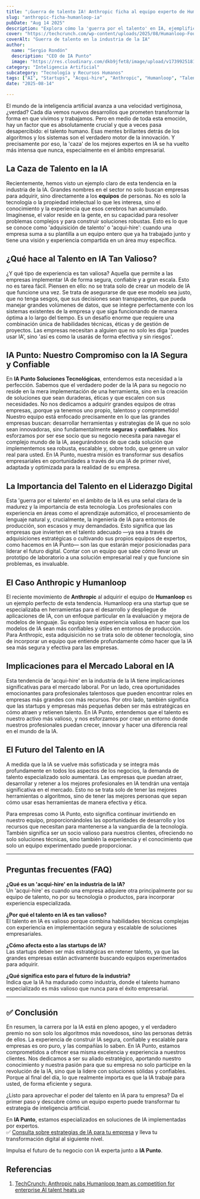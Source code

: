 ```yaml
---
title: "¡Guerra de talento IA! Anthropic ficha al equipo experto de Humanloop."
slug: "anthropic-ficha-humanloop-ia"
pubDate: "Aug 14 2025"
description: "Explora cómo la 'guerra por el talento' en IA, ejemplificada por la adquisición del equipo de Humanloop por Anthropic, destaca la necesidad crítica de expertos en IA segura y escalable para las empresas."
cover: "https://techcrunch.com/wp-content/uploads/2025/08/Humanloop-Founders.jpg"
coverAlt: "Guerra de talento en la industria de la IA"
author:
  name: "Sergio Rondón"
  description: "CEO de IA Punto"
  image: "https://res.cloudinary.com/dkb9jfet8/image/upload/v1739925181/sergio_gdcaeh.png"
category: "Inteligencia Artificial"
subcategory: "Tecnología y Recursos Humanos"
tags: ["AI", "Startups", "Acqui-hire", "Anthropic", "Humanloop", "Talento IA"]
date: "2025-08-14"

---
```


El mundo de la inteligencia artificial avanza a una velocidad vertiginosa, ¿verdad? Cada día vemos nuevos desarrollos que prometen transformar la forma en que vivimos y trabajamos. Pero en medio de toda esta emoción, hay un factor que es absolutamente crucial y que a veces pasa desapercibido: el talento humano. Esas mentes brillantes detrás de los algoritmos y los sistemas son el verdadero motor de la innovación. Y precisamente por eso, la 'caza' de los mejores expertos en IA se ha vuelto más intensa que nunca, especialmente en el ámbito empresarial.

<h2 id="la-caza-de-talento-en-la-ia">La Caza de Talento en la IA</h2>

Recientemente, hemos visto un ejemplo claro de esta tendencia en la industria de la IA. Grandes nombres en el sector no solo buscan empresas para adquirir, sino directamente a los **equipos** de personas. No es solo la tecnología o la propiedad intelectual lo que les interesa, sino el conocimiento y la experiencia que esos cerebros han acumulado. Imagínense, el valor reside en la gente, en su capacidad para resolver problemas complejos y para construir soluciones robustas. Esto es lo que se conoce como 'adquisición de talento' o 'acqui-hire': cuando una empresa suma a su plantilla a un equipo entero que ya ha trabajado junto y tiene una visión y experiencia compartida en un área muy específica.

<h2 id="que-hace-al-talento-en-ia-tan-valioso">¿Qué hace al Talento en IA Tan Valioso?</h2>

¿Y qué tipo de experiencia es tan valiosa? Aquella que permite a las empresas implementar IA de forma segura, confiable y a gran escala. Esto no es tarea fácil. Piensen en ello: no se trata solo de crear un modelo de IA que funcione una vez. Se trata de asegurarse de que ese modelo sea justo, que no tenga sesgos, que sus decisiones sean transparentes, que pueda manejar grandes volúmenes de datos, que se integre perfectamente con los sistemas existentes de la empresa y que siga funcionando de manera óptima a lo largo del tiempo. Es un desafío enorme que requiere una combinación única de habilidades técnicas, éticas y de gestión de proyectos. Las empresas necesitan a alguien que no solo les diga 'puedes usar IA', sino 'así es como la usarás de forma efectiva y sin riesgos'.

<h2 id="ia-punto-nuestro-compromiso-con-la-ia-segura-y-confiable">IA Punto: Nuestro Compromiso con la IA Segura y Confiable</h2>

En **IA Punto Soluciones Tecnológicas**, entendemos esta necesidad a la perfección. Sabemos que el verdadero poder de la IA para su negocio no reside en la mera implementación de una herramienta, sino en la creación de soluciones que sean duraderas, éticas y que escalen con sus necesidades. No nos dedicamos a adquirir grandes equipos de otras empresas, ¡porque ya tenemos uno propio, talentoso y comprometido! Nuestro equipo está enfocado precisamente en lo que las grandes empresas buscan: desarrollar herramientas y estrategias de IA que no solo sean innovadoras, sino fundamentalmente **seguras** y **confiables**. Nos esforzamos por ser ese socio que su negocio necesita para navegar el complejo mundo de la IA, asegurándonos de que cada solución que implementemos sea robusta, escalable y, sobre todo, que genere un valor real para usted. En IA Punto, nuestra misión es transformar sus desafíos empresariales en oportunidades a través de una IA de primer nivel, adaptada y optimizada para la realidad de su empresa.

<h2 id="la-importancia-del-talento-en-el-liderazgo-digital">La Importancia del Talento en el Liderazgo Digital</h2>

Esta 'guerra por el talento' en el ámbito de la IA es una señal clara de la madurez y la importancia de esta tecnología. Los profesionales con experiencia en áreas como el aprendizaje automático, el procesamiento de lenguaje natural y, crucialmente, la ingeniería de IA para entornos de producción, son escasos y muy demandados. Esto significa que las empresas que invierten en el talento adecuado —ya sea a través de adquisiciones estratégicas o cultivando sus propios equipos de expertos, como hacemos en IA Punto— son las que estarán mejor posicionadas para liderar el futuro digital. Contar con un equipo que sabe cómo llevar un prototipo de laboratorio a una solución empresarial real y que funcione sin problemas, es invaluable.

<h2 id="el-caso-anthropic-y-humanloop">El Caso Anthropic y Humanloop</h2>

El reciente movimiento de **Anthropic** al adquirir el equipo de **Humanloop** es un ejemplo perfecto de esta tendencia. Humanloop era una startup que se especializaba en herramientas para el desarrollo y despliegue de aplicaciones de IA, con un enfoque particular en la evaluación y mejora de modelos de lenguaje. Su equipo tenía experiencia valiosa en hacer que los modelos de IA sean más confiables y útiles en entornos de producción. Para Anthropic, esta adquisición no se trata solo de obtener tecnología, sino de incorporar un equipo que entiende profundamente cómo hacer que la IA sea más segura y efectiva para las empresas.

<h2 id="implicaciones-para-el-mercado-laboral-ia">Implicaciones para el Mercado Laboral en IA</h2>

Esta tendencia de 'acqui-hire' en la industria de la IA tiene implicaciones significativas para el mercado laboral. Por un lado, crea oportunidades emocionantes para profesionales talentosos que pueden encontrar roles en empresas más grandes con más recursos. Por otro lado, también significa que las startups y empresas más pequeñas deben ser más estratégicas en cómo atraen y retienen talento. En IA Punto, entendemos que el talento es nuestro activo más valioso, y nos esforzamos por crear un entorno donde nuestros profesionales puedan crecer, innovar y hacer una diferencia real en el mundo de la IA.

<h2 id="el-futuro-del-talento-en-ia">El Futuro del Talento en IA</h2>

A medida que la IA se vuelve más sofisticada y se integra más profundamente en todos los aspectos de los negocios, la demanda de talento especializado solo aumentará. Las empresas que puedan atraer, desarrollar y retener a los mejores profesionales en IA tendrán una ventaja significativa en el mercado. Esto no se trata solo de tener las mejores herramientas o algoritmos, sino de tener las mejores personas que sepan cómo usar esas herramientas de manera efectiva y ética.

Para empresas como IA Punto, esto significa continuar invirtiendo en nuestro equipo, proporcionándoles las oportunidades de desarrollo y los recursos que necesitan para mantenerse a la vanguardia de la tecnología. También significa ser un socio valioso para nuestros clientes, ofreciendo no solo soluciones técnicas, sino también la experiencia y el conocimiento que solo un equipo experimentado puede proporcionar.

---

## Preguntas frecuentes (FAQ)

**¿Qué es un 'acqui-hire' en la industria de la IA?**  
Un 'acqui-hire' es cuando una empresa adquiere otra principalmente por su equipo de talento, no por su tecnología o productos, para incorporar experiencia especializada.

**¿Por qué el talento en IA es tan valioso?**  
El talento en IA es valioso porque combina habilidades técnicas complejas con experiencia en implementación segura y escalable de soluciones empresariales.

**¿Cómo afecta esto a las startups de IA?**  
Las startups deben ser más estratégicas en retener talento, ya que las grandes empresas están activamente buscando equipos experimentados para adquirir.

**¿Qué significa esto para el futuro de la industria?**  
Indica que la IA ha madurado como industria, donde el talento humano especializado es más valioso que nunca para el éxito empresarial.

---

## ✅ Conclusión

En resumen, la carrera por la IA está en pleno apogeo, y el verdadero premio no son solo los algoritmos más novedosos, sino las personas detrás de ellos. La experiencia de construir IA segura, confiable y escalable para empresas es oro puro, y las compañías lo saben. En IA Punto, estamos comprometidos a ofrecer esa misma excelencia y experiencia a nuestros clientes. Nos dedicamos a ser su aliado estratégico, aportando nuestro conocimiento y nuestra pasión para que su empresa no solo participe en la revolución de la IA, sino que la lidere con soluciones sólidas y confiables. Porque al final del día, lo que realmente importa es que la IA trabaje para usted, de forma eficiente y segura.

¿Listo para aprovechar el poder del talento en IA para tu empresa? Da el primer paso y descubre cómo un equipo experto puede transformar tu estrategia de inteligencia artificial.

En **IA Punto**, estamos especializados en soluciones de IA implementadas por expertos.  
✅ <a href="https://www.iapunto.com/contacto" target="_blank" rel="noopener noreferrer">Consulta sobre estrategias de IA para tu empresa</a> y lleva tu transformación digital al siguiente nivel.

Impulsa el futuro de tu negocio con IA experta junto a **IA Punto**.

<h2 id="referencias">Referencias</h2>

1. <a href="https://techcrunch.com/2025/08/13/anthropic-nabs-humanloop-team-as-competition-for-enterprise-ai-talent-heats-up/" target="_blank" rel="noopener noreferrer">TechCrunch: Anthropic nabs Humanloop team as competition for enterprise AI talent heats up</a>
